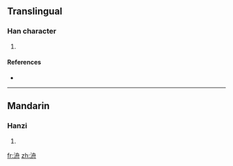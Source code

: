 ==Translingual==

===Han character===
{{Han char|rn=85|rad=水|as=06|sn=9|four=3714<sub>0</sub>|canj=水竹月卜 (EHBY)}}

# {{defn|Han|sort=水06}}

====References====
* {{Han ref|kx=0619.140|dkj=17349|dj=1014.090|hdz=31612.020|uh=6D00|ud=27904|bh=CF7C|bd=53116}}

----

==Mandarin==

===Hanzi===
{{cmn-hanzi|pin=[[zhōu]] ([[zhou1]])|wg=chou<sup>1</sup>}}

# {{defn|Mandarin|sort=水06}}

[[fr:洀]]
[[zh:洀]]